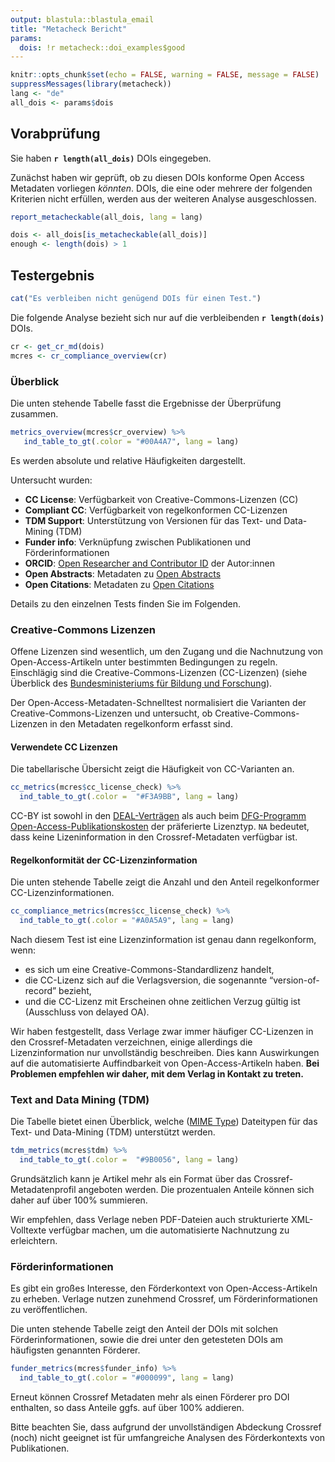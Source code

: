 ```yaml
---
output: blastula::blastula_email
title: "Metacheck Bericht"
params:
  dois: !r metacheck::doi_examples$good
---
```


<!-- this file always has to be in sync with other language versions -->

```r
knitr::opts_chunk$set(echo = FALSE, warning = FALSE, message = FALSE)
suppressMessages(library(metacheck))
lang <- "de"
all_dois <- params$dois
```


## Vorabprüfung

Sie haben **`r length(all_dois)`** DOIs eingegeben.

Zunächst haben wir geprüft, ob zu diesen DOIs konforme Open Access Metadaten vorliegen *könnten*.
DOIs, die eine oder mehrere der folgenden Kriterien nicht erfüllen, werden aus der weiteren Analyse ausgeschlossen.

```r
report_metacheckable(all_dois, lang = lang)
```

```r
dois <- all_dois[is_metacheckable(all_dois)]
enough <- length(dois) > 1
```

## Testergebnis

```r
cat("Es verbleiben nicht genügend DOIs für einen Test.")
```

Die folgende Analyse bezieht sich nur auf die verbleibenden **`r length(dois)`** DOIs.

```r
cr <- get_cr_md(dois)
mcres <- cr_compliance_overview(cr)
```


### Überblick

Die unten stehende Tabelle fasst die Ergebnisse der Überprüfung zusammen. 

```r
metrics_overview(mcres$cr_overview) %>%
   ind_table_to_gt(.color = "#00A4A7", lang = lang)
```

Es werden absolute und relative Häufigkeiten dargestellt.

Untersucht wurden:

- **CC License**: Verfügbarkeit von Creative-Commons-Lizenzen (CC)
- **Compliant CC**: Verfügbarkeit von regelkonformen CC-Lizenzen
- **TDM Support**: Unterstützung von Versionen für das Text- und Data-Mining (TDM)
- **Funder info**: Verknüpfung zwischen Publikationen und Förderinformationen
- **ORCID**: [Open Researcher and Contributor ID](https://orcid.org) der Autor:innen
- **Open Abstracts**: Metadaten zu [Open Abstracts](https://i4oa.org/)
- **Open Citations**: Metadaten zu [Open Citations](https://i4oc.org/)

Details zu den einzelnen Tests finden Sie im Folgenden.


### Creative-Commons Lizenzen

Offene Lizenzen sind wesentlich, um den Zugang und die Nachnutzung von Open-Access-Artikeln unter bestimmten Bedingungen zu regeln. 
Einschlägig sind die Creative-Commons-Lizenzen (CC-Lizenzen) (siehe Überblick des
[Bundesministeriums für Bildung und Forschung](https://www.bildung-forschung.digital/de/lizenzvertrag-und-offene-lizenzen-2650.html)).

Der Open-Access-Metadaten-Schnelltest normalisiert die Varianten der Creative-Commons-Lizenzen und untersucht, ob Creative-Commons-Lizenzen in den Metadaten regelkonform erfasst sind.

#### Verwendete CC Lizenzen

Die tabellarische Übersicht zeigt die Häufigkeit von CC-Varianten an. 

```r
cc_metrics(mcres$cc_license_check) %>%
  ind_table_to_gt(.color =  "#F3A9BB", lang = lang)
```

CC-BY ist sowohl in den [DEAL-Verträgen](https://www.projekt-deal.de/) als auch beim [DFG-Programm Open-Access-Publikationskosten](https://www.dfg.de/foerderung/programme/infrastruktur/lis/lis_foerderangebote/open_access_publikationskosten/index.html) der präferierte Lizenztyp.
`NA` bedeutet, dass keine Lizeninformation in den Crossref-Metadaten verfügbar ist.


#### Regelkonformität der CC-Lizenzinformation

Die unten stehende Tabelle zeigt die Anzahl und den Anteil regelkonformer CC-Lizenzinformationen.

```r
cc_compliance_metrics(mcres$cc_license_check) %>%
  ind_table_to_gt(.color = "#A0A5A9", lang = lang)
```

Nach diesem Test ist eine Lizenzinformation ist genau dann regelkonform, wenn:

- es sich um eine Creative-Commons-Standardlizenz handelt,
- die CC-Lizenz sich auf die Verlagsversion, die sogenannte "version-of-record" bezieht,
- und die CC-Lizenz mit Erscheinen ohne zeitlichen Verzug gültig ist (Ausschluss von delayed OA).

Wir haben festgestellt, dass Verlage zwar immer häufiger CC-Lizenzen in den Crossref-Metadaten verzeichnen, einige allerdings die Lizenzinformation nur unvollständig beschreiben. 
Dies kann Auswirkungen auf die automatisierte Auffindbarkeit von Open-Access-Artikeln haben. 
**Bei Problemen empfehlen wir daher, mit dem Verlag in Kontakt zu treten.**


### Text and Data Mining (TDM)

Die Tabelle bietet einen Überblick, welche ([MIME
Type](https://developer.mozilla.org/en-US/docs/Web/HTTP/Basics_of_HTTP/MIME_types/Common_types)) Dateitypen für das Text- und Data-Mining (TDM) unterstützt werden.

```r
tdm_metrics(mcres$tdm) %>%
  ind_table_to_gt(.color =  "#9B0056", lang = lang)
```

Grundsätzlich kann je Artikel mehr als ein Format über das Crossref-Metadatenprofil angeboten werden.
Die prozentualen Anteile können sich daher auf über 100% summieren.

Wir empfehlen, dass Verlage neben PDF-Dateien auch strukturierte XML-Volltexte verfügbar machen, um die automatisierte Nachnutzung zu erleichtern.


### Förderinformationen 

Es gibt ein großes Interesse, den Förderkontext von Open-Access-Artikeln zu erheben. 
Verlage nutzen zunehmend Crossref, um Förderinformationen zu veröffentlichen. 

Die unten stehende Tabelle zeigt den Anteil der DOIs mit solchen Förderinformationen, sowie die drei unter den getesteten DOIs am häufigsten genannten Förderer.

```r
funder_metrics(mcres$funder_info) %>%
  ind_table_to_gt(.color = "#000099", lang = lang)
```

Erneut können Crossref Metadaten mehr als einen Förderer pro DOI enthalten, so dass Anteile ggfs. auf über 100% addieren.

Bitte beachten Sie, dass aufgrund der unvollständigen Abdeckung Crossref (noch) nicht geeignet ist für umfangreiche Analysen des Förderkontexts von Publikationen.
